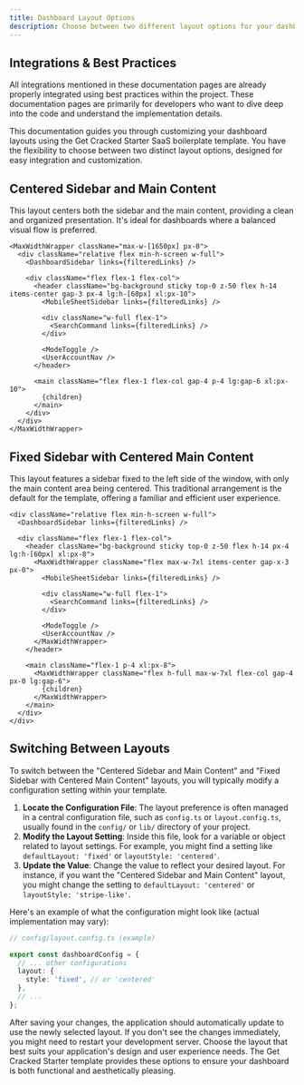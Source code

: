 ```yaml
---
title: Dashboard Layout Options
description: Choose between two different layout options for your dashboard.
---
```


## Integrations &amp; Best Practices

All integrations mentioned in these documentation pages are already properly integrated using best practices within the project. These documentation pages are primarily for developers who want to dive deep into the code and understand the implementation details.

This documentation guides you through customizing your dashboard layouts using the Get Cracked Starter SaaS boilerplate template. You have the flexibility to choose between two distinct layout options, designed for easy integration and customization.

## Centered Sidebar and Main Content

This layout centers both the sidebar and the main content, providing a clean and organized presentation. It's ideal for dashboards where a balanced visual flow is preferred.

```tsx
<MaxWidthWrapper className="max-w-[1650px] px-0">
  <div className="relative flex min-h-screen w-full">
    <DashboardSidebar links={filteredLinks} />

    <div className="flex flex-1 flex-col">
      <header className="bg-background sticky top-0 z-50 flex h-14 items-center gap-3 px-4 lg:h-[60px] xl:px-10">
        <MobileSheetSidebar links={filteredLinks} />

        <div className="w-full flex-1">
          <SearchCommand links={filteredLinks} />
        </div>

        <ModeToggle />
        <UserAccountNav />
      </header>

      <main className="flex flex-1 flex-col gap-4 p-4 lg:gap-6 xl:px-10">
        {children}
      </main>
    </div>
  </div>
</MaxWidthWrapper>
```

## Fixed Sidebar with Centered Main Content

This layout features a sidebar fixed to the left side of the window, with only the main content area being centered. This traditional arrangement is the default for the template, offering a familiar and efficient user experience.

```tsx
<div className="relative flex min-h-screen w-full">
  <DashboardSidebar links={filteredLinks} />

  <div className="flex flex-1 flex-col">
    <header className="bg-background sticky top-0 z-50 flex h-14 px-4 lg:h-[60px] xl:px-8">
      <MaxWidthWrapper className="flex max-w-7xl items-center gap-x-3 px-0">
        <MobileSheetSidebar links={filteredLinks} />

        <div className="w-full flex-1">
          <SearchCommand links={filteredLinks} />
        </div>

        <ModeToggle />
        <UserAccountNav />
      </MaxWidthWrapper>
    </header>

    <main className="flex-1 p-4 xl:px-8">
      <MaxWidthWrapper className="flex h-full max-w-7xl flex-col gap-4 px-0 lg:gap-6">
        {children}
      </MaxWidthWrapper>
    </main>
  </div>
</div>
```

## Switching Between Layouts

To switch between the "Centered Sidebar and Main Content" and "Fixed Sidebar with Centered Main Content" layouts, you will typically modify a configuration setting within your template.

1.  **Locate the Configuration File**: The layout preference is often managed in a central configuration file, such as `config.ts` or `layout.config.ts`, usually found in the `config/` or `lib/` directory of your project.
2.  **Modify the Layout Setting**: Inside this file, look for a variable or object related to layout settings. For example, you might find a setting like `defaultLayout: 'fixed'` or `layoutStyle: 'centered'`.
3.  **Update the Value**: Change the value to reflect your desired layout. For instance, if you want the "Centered Sidebar and Main Content" layout, you might change the setting to `defaultLayout: 'centered'` or `layoutStyle: 'stripe-like'`.

Here's an example of what the configuration might look like (actual implementation may vary):

```typescript
// config/layout.config.ts (example)

export const dashboardConfig = {
  // ... other configurations
  layout: {
    style: 'fixed', // or 'centered'
  },
  // ...
};
```

After saving your changes, the application should automatically update to use the newly selected layout. If you don't see the changes immediately, you might need to restart your development server.
Choose the layout that best suits your application's design and user experience needs. The Get Cracked Starter template provides these options to ensure your dashboard is both functional and aesthetically pleasing.